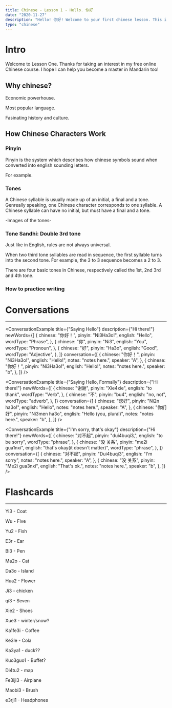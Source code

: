 ```yaml
---
title: Chinese - Lesson 1 - Hello. 你好
date: "2020-11-27"
description: "Hello! 你好! Welcome to your first chinese lesson. This is a very simple lesson on chinese greetings to introduce you to the language and concepts."
type: "chinese"
---
```


# Intro

Welcome to Lesson One. Thanks for taking an interest in my free online Chinese course.
I hope I can help you become a master in Mandarin too!

## Why chinese?

Economic powerhouse.

Most popular language.

Fasinating history and culture.

## How Chinese Characters Work

### Pinyin

Pinyin is the system which describes how chinese symbols sound when converted into english sounding letters.

For example.

### Tones

A Chinese syllable is usually made up of an initial, a final and a tone. Genreally speaking, one Chinese character corresponds to one syllable. A Chinese syllable can have no initial, but must have a final and a tone.

-Images of the tones-

### Tone Sandhi: Double 3rd tone

Just like in English, rules are not always universal.

When two third tone syllables are read in sequence, the first syllable turns into the second tone. For example, the 3 to 3 sequence becomes a 2 to 3.

There are four basic tones in Chinese, respectively called the 1st, 2nd 3rd and 4th tone.

### How to practice writing

# Conversations

---

<ConversationExample
  title={"Saying Hello"}
  description={"Hi there!"}
  newWords={[
    {
      chinese: "你好！",
      pinyin: "Ni3Ha3o!",
      english: "Hello",
      wordType: "Phrase",
    },
    {
      chinese: "你",
      pinyin: "Ni3",
      english: "You",
      wordType: "Pronoun",
    },
    {
      chinese: "好",
      pinyin: "Ha3o",
      english: "Good",
      wordType: "Adjective",
    },
  ]}
  conversation={[
    {
      chinese: "你好！",
      pinyin: "Ni3Ha3o!",
      english: "Hello!",
      notes: "notes here.",
      speaker: "A",
    },
    {
      chinese: "你好！",
      pinyin: "Ni3Ha3o!",
      english: "Hello!",
      notes: "notes here.",
      speaker: "b",
    },
  ]}
/>

<ConversationExample
  title={"Saying Hello, Formally"}
  description={"Hi there!"}
  newWords={[
    {
      chinese: "谢谢",
      pinyin: "Xie4xie",
      english: "to thank",
      wordType: "Verb",
    },
    {
      chinese: "不",
      pinyin: "bu4",
      english: "no, not",
      wordType: "adverb",
    },
  ]}
  conversation={[
    {
      chinese: "您好",
      pinyin: "Ni2n ha3o!",
      english: "Hello",
      notes: "notes here.",
      speaker: "A",
    },
    {
      chinese: "你们好",
      pinyin: "Ni3men ha3o",
      english: "Hello (you, plural)",
      notes: "notes here.",
      speaker: "b",
    },
  ]}
/>

<ConversationExample
  title={"I'm sorry, that's okay"}
  description={"Hi there!"}
  newWords={[
    {
      chinese: "对不起",
      pinyin: "dui4buqi3,",
      english: "to be sorry",
      wordType: "phrase",
    },
    {
      chinese: "没 关系",
      pinyin: "me2i gua1nxi",
      english: "that's okay(it doesn't matter)",
      wordType: "phrase",
    },
  ]}
  conversation={[
    {
      chinese: "对不起",
      pinyin: "Dui4buqi3",
      english: "I'm sorry",
      notes: "notes here.",
      speaker: "A",
    },
    {
      chinese: "没 关系",
      pinyin: "Me2i gua3nxi",
      english: "That's ok.",
      notes: "notes here.",
      speaker: "b",
    },
  ]}
/>

# Flashcards

---

Yi3 - Coat

Wu - Five

Yu2 - Fish

E3r - Ear

Bi3 - Pen

Ma2o - Cat

Da3o - Island

Hua2 - Flower

Ji3 - chicken

qi3 - Seven

Xie2 - Shoes

Xue3 - winter/snow?

Ka1fe3i - Coffee

Ke3le - Cola

Ka3ya1 - duck??

Kuo3guo1 - Buffet?

Di4tu2 - map

Fe3iji3 - Airplane

Maobi3 - Brush

e3rji1 - Headphones
